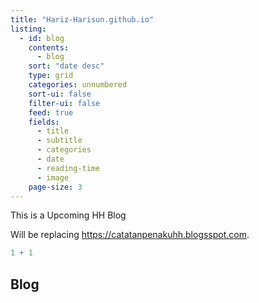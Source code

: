 ```yaml
---
title: "Hariz-Harisun.github.io"
listing:
  - id: blog 
    contents: 
      - blog
    sort: "date desc"
    type: grid
    categories: unnumbered
    sort-ui: false
    filter-ui: false
    feed: true
    fields:
      - title
      - subtitle
      - categories
      - date
      - reading-time
      - image
    page-size: 3
---
```


This is a Upcoming HH Blog

Will be replacing <https://catatanpenakuhh.blogsspot.com>.

```r
1 + 1
```

## Blog

:::{#blog}
:::
